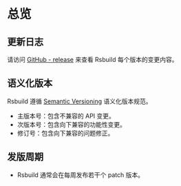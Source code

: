 # 总览

## 更新日志

请访问 [GitHub - release](https://github.com/web-infra-dev/rsbuild/releases) 来查看 Rsbuild 每个版本的变更内容。

## 语义化版本

Rsbuild 遵循 [Semantic Versioning](https://semver.org/lang/zh-CN/) 语义化版本规范。

- 主版本号：包含不兼容的 API 变更。
- 次版本号：包含向下兼容的功能性变更。
- 修订号：包含向下兼容的问题修正。

## 发版周期

- Rsbuild 通常会在每周发布若干个 patch 版本。
